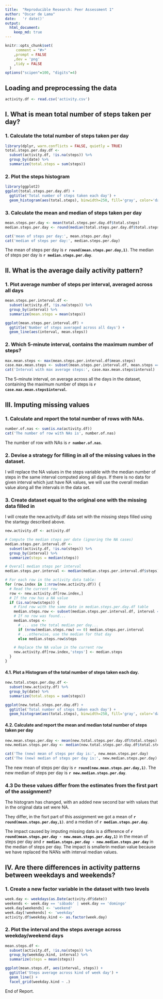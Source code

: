 ```yaml
---
title:  "Reproducible Research: Peer Assessment 1"
author: "Oscar de Lama"
date:   'r date()'
output: 
  html_document:
    keep_md: true
---
```



```r
knitr::opts_chunk$set(
     comment = "#>"
    ,prompt = FALSE
    ,dev = 'png'
    ,tidy = FALSE
  )
options("scipen"=100, "digits"=4)
```

## Loading and preprocessing the data
```r
activity.df <- read.csv('activity.csv')
```



## I. What is mean total number of steps taken per day?

### 1. Calculate the total number of steps taken per day

```r
library(dplyr, warn.conflicts = FALSE, quietly = TRUE)
total.steps.per.day.df <-
  subset(activity.df, !is.na(steps)) %>%
  group_by(date) %>%
  summarize(total.steps = sum(steps))
```

### 2. Plot the steps histogram

```r
library(ggplot2)
ggplot(total.steps.per.day.df) +
  ggtitle('Total number of steps taken each day') +
  geom_histogram(aes(total.steps), binwidth=250, fill='gray', color='darkgreen')
```

### 3. Calculate the mean and median of steps taken per day

```r
mean.steps.per.day <- mean(total.steps.per.day.df$total.steps)
median.steps.per.day <- round(median(total.steps.per.day.df$total.steps))

cat('mean of steps per day:', mean.steps.per.day)
cat('median of steps per day:', median.steps.per.day)
```

The mean of steps per day is **`r round(mean.steps.per.day,1)`**.
The median of steps per day is **`r median.steps.per.day`**.

## II. What is the average daily activity pattern?

### 1. Plot average number of steps per interval, averaged across all days

```r
mean.steps.per.interval.df <-
  subset(activity.df, !is.na(steps)) %>%
  group_by(interval) %>%
  summarize(mean.steps = mean(steps))

ggplot(mean.steps.per.interval.df) +
  ggtitle('Number of steps averaged across all days') +
  geom_line(aes(interval, mean.steps))
```

### 2. Which 5-minute interval, contains the maximum number of steps?

```r
max.mean.steps <- max(mean.steps.per.interval.df$mean.steps)
case.max.mean.steps <- subset(mean.steps.per.interval.df, mean.steps == max.mean.steps)
cat('Interval with max average steps:', case.max.mean.steps$interval)
```

The 5-minute interval, on average across all the days in the dataset, containing the maximum number of steps is **`r case.max.mean.steps$interval`**.

## III. Imputing missing values

### 1. Calculate and report the total number of rows with NAs.

```r
number.of.nas <- sum(is.na(activity.df))
cat('The number of row with NAs is', number.of.nas)
```

The number of row with NAs is **`r number.of.nas`**.

### 2. Devise a strategy for filling in all of the missing values in the dataset.

I will replace the NA values in the steps variable with the median number of steps in the same interval computed along all days. If there is no data for given interval which just have NA values, we will use the overall median value along all the intervals in the data set.

### 3. Create dataset equal to the original one with the missing data filled in

I will create the new.activity.df data set with the missing steps filled using the startegy described above.

```r
new.activity.df <- activity.df

# Compute the median steps per date (ignoring the NA cases)
median.steps.per.interval.df <-
  subset(activity.df, !is.na(steps)) %>%
  group_by(interval) %>%
  summarize(steps = median(steps))

# Overall median steps per interval
median.steps.per.interval <- median(median.steps.per.interval.df$steps)

# For each row in the activity data table:
for (row.index in 1:nrow(new.activity.df)) {
  # Read the current row
  row <- new.activity.df[row.index,]
  # If the row has a NA value
  if (is.na(row$steps)) {
    # Find row with the same date in median.steps.per.day.df table
    median.steps.row <- subset(median.steps.per.interval.df, interval == row$interval)
    # If no row was found...
    median.steps <-
      # ... use the total median per day...
      if (nrow(median.steps.row) == 0) median.steps.per.interval
      # ...otherwise, use the median for that day
      else median.steps.row$steps

    # Replace the NA value in the current row
    new.activity.df[row.index,'steps'] <- median.steps
  }
}
```

#### 4.1. Plot a  Histogram of the total number of steps taken each day.

```r
new.total.steps.per.day.df <-
  subset(new.activity.df) %>%
  group_by(date) %>%
  summarize(total.steps = sum(steps))

ggplot(new.total.steps.per.day.df) +  
  ggtitle('Total number of steps taken each day') +
  geom_histogram(aes(total.steps), binwidth=250, fill='gray', color='darkgreen')
```


#### 4.2. Calculate and report the mean and median total number of steps taken per day

```r
new.mean.steps.per.day <- mean(new.total.steps.per.day.df$total.steps)
new.median.steps.per.day <- median(new.total.steps.per.day.df$total.steps)

cat('The (new) mean of steps per day is:', new.mean.steps.per.day)
cat('The (new) median of steps per day is:', new.median.steps.per.day)
```

The new mean of steps per day is **`r round(new.mean.steps.per.day,1)`**.
The new median of steps per day is **`r new.median.steps.per.day`**.

### 4.3 Do these values differ from the estimates from the first part of the assignment?

The histogram has changed, with an added new second bar with values that in the original data set were NA.

They differ, in the fisrt part of this assignment we got a mean of **`r round(mean.steps.per.day,1)`**.
and a median of **`r median.steps.per.day`**. 

The impact caused by imputing missing data is a difference of **`r round(mean.steps.per.day - new.mean.steps.per.day,1)`** in the mean of steps per day and **`r median.steps.per.day - new.median.steps.per.day`** in the median of steps per day. The impact is smallerin median value because we have replaced the NANs with interval median values.

## IV. Are there differences in activity patterns between weekdays and weekends?

### 1. Create a new factor variable in the dataset with two levels

```r
week.day <- weekdays(as.Date(activity.df$date))
weekends <- week.day == 'sábado' | week.day == 'domingo'
week.day[weekends] <- 'weekend'
week.day[!weekends] <- 'weekday'
activity.df$weekday.kind <- as.factor(week.day)
```

### 2. Plot the interval and the steps average across weekday/weekend days

```r
mean.steps.df <-
  subset(activity.df, !is.na(steps)) %>%
  group_by(weekday.kind, interval) %>%
  summarize(steps = mean(steps))

ggplot(mean.steps.df, aes(interval, steps)) +
  ggtitle('Steps average across kind of week day') +
  geom_line() +
  facet_grid(weekday.kind ~ .)
```

End of Report.